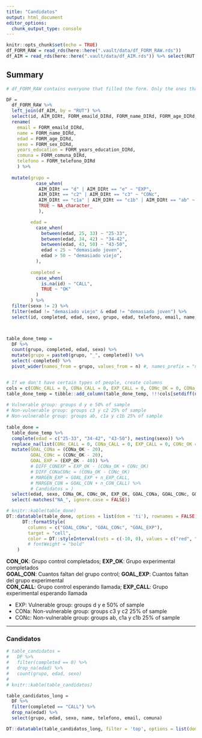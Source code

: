 ```yaml
---
title: "Candidatos"
output: html_document
editor_options: 
  chunk_output_type: console
---
```


```r
knitr::opts_chunk$set(echo = TRUE)
df_FORM_RAW = read_rds(here::here(".vault/data/df_FORM_RAW.rds"))
df_AIM = read_rds(here::here(".vault/data/df_AIM.rds")) %>% select(RUT, AIM_DIRt)
```

## Summary

```r

# df_FORM_RAW contains everyone that filled the form. Only the ones that completed the experiment have id.

DF = 
  df_FORM_RAW %>% 
  left_join(df_AIM, by = "RUT") %>% 
  select(id, AIM_DIRt, FORM_emaild_DIRd, FORM_name_DIRd, FORM_age_DIRd, FORM_sex_DIRd, FORM_years_education_DIRd, FORM_comuna_DIRd, FORM_telefono_DIRd) %>% 
  rename(
    email = FORM_emaild_DIRd, 
    name = FORM_name_DIRd,
    edad = FORM_age_DIRd,
    sexo = FORM_sex_DIRd,
    years_education = FORM_years_education_DIRd,
    comuna = FORM_comuna_DIRd,
    telefono = FORM_telefono_DIRd
    ) %>% 
  
  mutate(grupo = 
           case_when(
            AIM_DIRt == "d" | AIM_DIRt == "e" ~ "EXP",
            AIM_DIRt == "c2" | AIM_DIRt == "c3" ~ "CONc",
            AIM_DIRt == "c1a" | AIM_DIRt == "c1b" | AIM_DIRt == "ab" ~ "CONa",
            TRUE ~ NA_character_
            ),

         edad = 
           case_when(
             between(edad, 25, 33) ~ "25-33",
             between(edad, 34, 42) ~ "34-42",
             between(edad, 43, 50) ~ "43-50",
             edad < 25 ~ "demasiado joven",
             edad > 50 ~ "demasiado viejo",
           ),
         
         completed = 
           case_when(
             is.na(id) ~ "CALL",
             TRUE ~ "OK"
           )
         ) %>% 
  filter(sexo != 2) %>%
  filter(edad != "demasiado viejo" & edad != "demasiado joven") %>% 
  select(id, completed, edad, sexo, grupo, edad, telefono, email, name, comuna)



table_done_temp =
  DF %>% 
  count(grupo, completed, edad, sexo) %>% 
  mutate(grupo = paste0(grupo, "_", completed)) %>% 
  select(-completed) %>% 
  pivot_wider(names_from = grupo, values_from = n) #, names_prefix = "n_"


# If we don't have certain types of people, create columns
cols = c(CONc_CALL = 0, CONa_CALL = 0, EXP_CALL = 0, CONc_OK = 0, CONa_OK = 0, EXP_OK = 0)
table_done_temp = tibble::add_column(table_done_temp, !!!cols[setdiff(names(cols), names(table_done_temp))]) 
  
# Vulnerable group: groups d y e 50% of sample
# Non-vulnerable group: groups c3 y c2 25% of sample
# Non-vulnerable group: groups ab, c1a y c1b 25% of sample
  
table_done = 
  table_done_temp %>% 
  complete(edad = c("25-33", "34-42", "43-50"), nesting(sexo)) %>% 
  replace_na(list(CONc_CALL = 0, CONa_CALL = 0, EXP_CALL = 0, CONc_OK = 0, CONa_OK = 0, EXP_OK = 0)) %>% 
  mutate(GOAL_CONa = (CONa_OK - 20),
         GOAL_CONc = (CONc_OK - 20),
         GOAL_EXP = (EXP_OK - 40)) %>% 
         # DIFF_CONEXP = EXP_OK - (CONa_OK + CONc_OK)
         # DIFF_CONaCONc = (CONa_OK - CONc_OK)
         # MARGEN_EXP = GOAL_EXP + n_EXP_CALL,
         # MARGEN_CON = GOAL_CON + n_CON_CALL) %>% 
         # Candidatos = ) 
  select(edad, sexo, CONa_OK, CONc_OK, EXP_OK, GOAL_CONa, GOAL_CONc, GOAL_EXP,	CONa_CALL, CONc_CALL, EXP_CALL) %>% 
  select(-matches("NA_", ignore.case = FALSE))

```
   
  
```r
# knitr::kable(table_done)
DT::datatable(table_done, options = list(dom = 'ti'), rownames = FALSE) %>% 
      DT::formatStyle(
        columns = c("GOAL_CONa", "GOAL_CONc", "GOAL_EXP"), 
        target = "cell",
        color = DT::styleInterval(cuts = c(-10, 0), values = c("red", "orange", "green"))
        # fontWeight = "bold"
    )
```
**CON_OK**: Grupo control completados; **EXP_OK**: Grupo experimental completados  
**GOAL_CON**: Cuantos faltan del grupo control; **GOAL_EXP**: Cuantos faltan del grupo experimental    
**CON_CALL**: Grupo control esperando llamada; **EXP_CALL**: Grupo experimental esperando llamada  

- EXP: Vulnerable group: groups d y e 50% of sample
- CONa: Non-vulnerable group: groups c3 y c2 25% of sample
- CONc: Non-vulnerable group: groups ab, c1a y c1b 25% of sample

---   

### Candidatos

```r

# table_candidatos = 
#   DF %>% 
#   filter(completed == 0) %>% 
#   drop_na(edad) %>% 
#   count(grupo, edad, sexo)
#   
# knitr::kable(table_candidatos)

table_candidatos_long = 
  DF %>% 
  filter(completed == "CALL") %>% 
  drop_na(edad) %>% 
  select(grupo, edad, sexo, name, telefono, email, comuna)

DT::datatable(table_candidatos_long, filter = 'top', options = list(dom = 'tip'))

```
